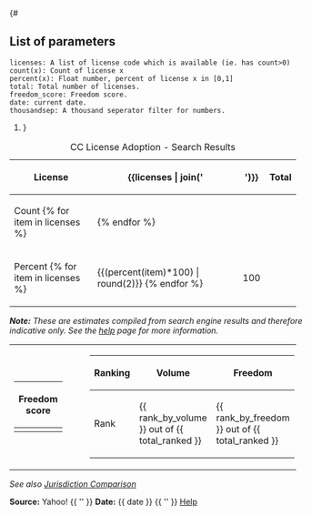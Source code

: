 ﻿{# 
== List of parameters ==
 licenses: A list of license code which is available (ie. has count>0)
 count(x): Count of license x
 percent(x): Float number, percent of license x in [0,1]
 total: Total number of licenses.
 freedom_score: Freedom score.
 date: current date.
 thousandsep: A thousand seperator filter for numbers.
#}
{| class="wikitable" style="text-align:center" border="1"
|+ CC License Adoption - Search Results
! License
! {{licenses | join(' !! ')}}
! Total
|-
! Count
{% for item in licenses %}
| {{count(item) | thousandsep }}
{% endfor %}
| {{total | thousandsep}}
|-
! Percent
{% for item in licenses %}
| {{(percent(item)*100) | round(2)}}
{% endfor %}
| 100
|}

<div style="width:520px">
'''''Note:''' These are estimates compiled from search engine results and therefore indicative only. See the [[help]] page for more information.''
</div>
{|
|-
| 
{| class="wikitable" style="text-align:center" border="1"
! Freedom score 
|-
| {{freedom_score | round(2)}}
|}
|
| 
| 
{| border="1" style="text-align: center;" class="wikitable"
|-
! Ranking 
! Volume 
! Freedom
|-
| Rank 
| {{ rank_by_volume }} out of {{ total_ranked }}
| {{ rank_by_freedom }} out of {{ total_ranked }}
|}

|}
''See also [[Jurisdiction Comparison]]'' 

'''Source:''' Yahoo!  {{ '{{pad|3em}}' }}  '''Date:''' {{ date }} {{ '{{pad|3em}}' }}  [[Help]]


